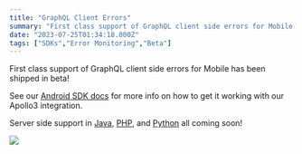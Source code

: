 ```yaml
---
title: "GraphQL Client Errors"
summary: "First class support of GraphQL client side errors for Mobile has been shipped in beta! See our Android SDK docs for more info on how to get it working with..."
date: "2023-07-25T01:34:18.000Z"
tags: ["SDKs","Error Monitoring","Beta"]
---
```


  First class support of GraphQL client side errors for Mobile has been shipped in beta!

See our [Android SDK docs](https://docs.sentry.io/platforms/android/configuration/integrations/apollo3/#graphql-client-errors) for more info on how to get it working with our Apollo3 integration.

Server side support in [Java](https://github.com/getsentry/sentry-java/issues/2790), [PHP](https://github.com/getsentry/sentry-laravel/pull/720), and [Python](https://github.com/getsentry/sentry-python/issues/2198) all coming soon!

![](https://user-images.githubusercontent.com/10888943/249909441-04e7c8a9-0223-4b82-bc37-bf6d30f84fa8.png)
